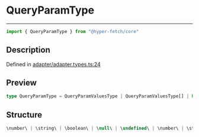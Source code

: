 

# QueryParamType

<div class="api-docs__separator" data-reactroot="">

---

</div><div class="api-docs__import" data-reactroot="">

```ts
import { QueryParamType } from "@hyper-fetch/core"
```

</div><div class="api-docs__section">

## Description

</div><div class="api-docs__description"><span class="api-docs__do-not-parse">



</span></div><p class="api-docs__definition">

Defined in [adapter/adapter.types.ts:24](https://github.com/BetterTyped/hyper-fetch/blob/3f01c37e/packages/core/src/adapter/adapter.types.ts#L24)

</p><div class="api-docs__section">

## Preview

</div><div class="api-docs__preview type single">

```ts
type QueryParamType = QueryParamValuesType | QueryParamValuesType[] | Record<string, QueryParamValuesType>;
```

</div><div class="api-docs__section">

## Structure

</div><div class="api-docs__returns">

```ts
\number\ | \string\ | \boolean\ | \null\ | \undefined\ | \number\ | \string\ | \boolean\ | \null\ | \undefined\[] | Record<string, QueryParamValuesType>
```

</div>